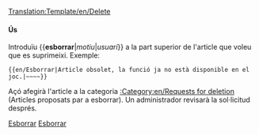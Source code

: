 <noinclude>[[Translation:Template/en/Delete]]</noinclude><noinclude></noinclude>{{ca/Metacaixa d'avís| tipus = esborrar
| text  = S'ha proposat l'esborrat d'aquest article.<br>''(English: This article has been requested for deletion)''<p><strong>Motiu:</strong> {{{1|No inclòs}}}</p><p><strong>Sol·licitant:</strong> {{{2|No inclòs}}}</p>
}}<includeonly>{{{3|[[Category:en/Requests for deletion]]}}}</includeonly><noinclude>

====Ús====
Introduïu <nowiki>{{</nowiki>'''esborrar'''|''motiu''|''usuari''<nowiki>}}</nowiki> a la part superior de l'article que voleu que es suprimeixi. Exemple:
<pre>{{en/Esborrar|Article obsolet, la funció ja no està disponible en el joc.|~~~~}}</pre>
Açó afegirà l'article a la categoria [[:Category:en/Requests for deletion]] (Articles proposats par a esborrar). Un administrador revisarà la sol·licitud després.

[[Category:ca/Plantilles|Esborrar]][[Category:ca/Caixes de missatges|Esborrar]]</noinclude>